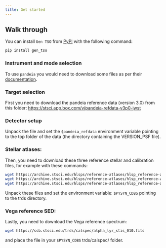 ```yaml
---
title: Get started
---
```


## Walk through

You can install `Gen TSO` from [PyPI](https://pypi.org/project/gen_tso/) with the following command:

```bash
pip install gen_tso
```

### Instrument and mode selection

To use `pandeia` you would need to download some files as per their [documentation](https://outerspace.stsci.edu/display/PEN/Pandeia+Engine+Installation).

### Target selection

First you need to download the pandeia reference data (version 3.0) from
this folder: [https://stsci.app.box.com/v/pandeia-refdata-v3p0-jwst](https://stsci.app.box.com/v/pandeia-refdata-v3p0-jwst)

### Detector setup

Unpack the file and set the `$pandeia_refdata` environment variable pointing
to the top folder of the data (the directory containing the VERSION_PSF file).

### Stellar atlases:

Then, you need to download these three reference stellar and calibration files, for example with these commands:

```bash
wget https://archive.stsci.edu/hlsps/reference-atlases/hlsp_reference-atlases_hst_multi_kurucz-1993-atlas_multi_v2_synphot4.tar
wget https://archive.stsci.edu/hlsps/reference-atlases/hlsp_reference-atlases_hst_multi_pheonix-models_multi_v3_synphot5.tar
wget https://archive.stsci.edu/hlsps/reference-atlases/hlsp_reference-atlases_hst_multi_everything_multi_v15_sed.tar
```

Unpack these files and set the environment variable: `$PYSYN_CDBS` pointing to
the trds directory.

### Vega reference SED:

Lastly, you need to download the Vega reference spectrum:

```bash
wget https://ssb.stsci.edu/trds/calspec/alpha_lyr_stis_010.fits
```

and place the file in your `$PYSYN_CDBS` trds/calspec/ folder.
